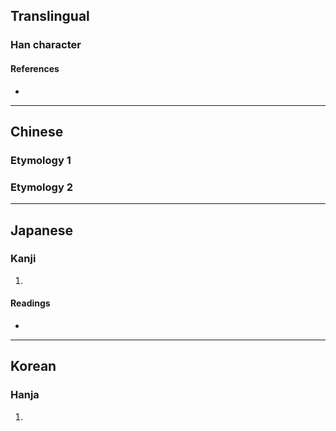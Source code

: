 {{also|堊|聖}}
{{character info}}
==Translingual==

===Han character===
{{Han char|rn=32|rad=土|as=06|sn=9|four=|canj=MCG|ids=⿱亚土}}

====References====
* {{Han ref|kx=0228.291|dkj=05085|hdz=10437.100|uh=57A9|ud=22441}}

----

==Chinese==

===Etymology 1===
{{zh-see|堊}}

===Etymology 2===
{{zh-see|聖|v}}

----

==Japanese==

===Kanji===
{{ja-kanji|grade=|rs=土06}}

# {{rfdef|ja|sort=土06}}

====Readings====
* {{ja-readings|on=[[せい]] (sei), [[しょう]] (shō)|kun=[[ひじり]] (hijiri)}}

----

==Korean==

===Hanja===
{{ko-hanja|hangeul=성|rv=seong|mr=sŏng}}

# {{rfdef|ko|sort=土06}}